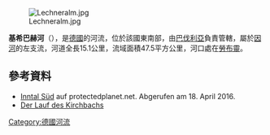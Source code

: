 {{No footnotes|time=2020-12-09T08:56:03+00:00}}
{{Coord|47.79018|N|12.12331|E|display=title}}
[[Image:Lechneralm.jpg|right]]

'''基希巴赫河'''（{{lang-de|Kirchbach}}），是[[德國|德國]]的河流，位於該國東南部，由[[巴伐利亞|巴伐利亞]]負責管轄，屬於[[因河|因河]]的左支流，河道全長15.1公里，流域面積47.5平方公里，河口處在[[勞布靈|勞布靈]]。

==參考資料==
* [http://www.protectedplanet.net/396144 Inntal Süd] {{Wayback|url=http://www.protectedplanet.net/396144 |date=20200214171721 }} auf protectedplanet.net. Abgerufen am 18. April 2016.
* [http://geoportal.bayern.de/bayernatlas/?X=5290330.73&Y=4509210.09&zoom=9&lang=de&topic=ba&bgLayer=tk&catalogNodes=122 Der Lauf des Kirchbachs] {{Wayback|url=http://geoportal.bayern.de/bayernatlas/?X=5290330.73&Y=4509210.09&zoom=9&lang=de&topic=ba&bgLayer=tk&catalogNodes=122 |date=20160426124641 }}

{{Germany-geo-stub}}
[[Category:德國河流|Category:德國河流]]